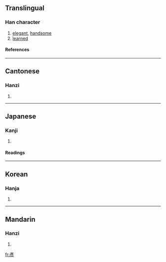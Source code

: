 {{see|彦}}

==Translingual==
===Han character===
{{Han char|rn=59|rad=彡|as=06|sn=9|four=0022<sub>2</sub>|canj=卜大一竹竹 (YKMHH)}}
# [[elegant]], [[handsome]]
# [[learned]]
====References====
{{Han ref|kx=0363.130|dkj=09980|dj=0682.100|hdz=20854.091|uh=5F65|ud=24421|bh=ABDB|bd=43995}}
----
==Cantonese==
===Hanzi===
{{yue-hanzi|jyut=|y=yin6}}
# {{defn|Cantonese}}
----
==Japanese==
===Kanji===
{{ja-kanji|grade=|rs=彡06}}
# {{defn|Japanese}} 
====Readings====
{{ja-readings|on=[[げん]] (gen)|kun=[[ひこ]] (hiko)}}
----
==Korean==
===Hanja===
{{ko-hanja|hangeul=언|eumhun=|rv=eon|mr=ŏn|y=en}}
# {{defn|Korean}}
----
==Mandarin==
===Hanzi===
{{cmn-hanzi|sim=彦|pin=[[yàn]] (yan4)|wg=yen<sup>4</sup>}}
# {{defn|Mandarin}}

[[fr:彥]]